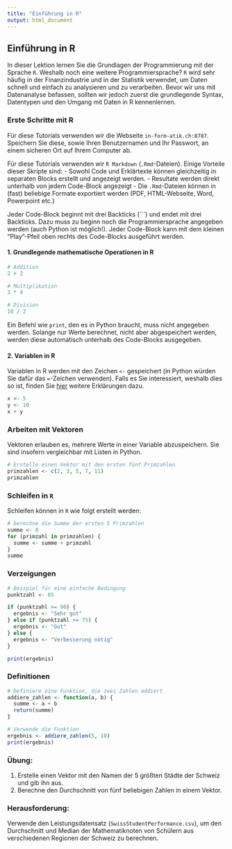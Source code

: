 ```yaml
---
title: "Einführung in R"
output: html_document
---
```


## Einführung in R

In dieser Lektion lernen Sie die Grundlagen der Programmierung mit der Sprache `R`. Weshalb noch eine weitere Programmiersprache? `R` wird sehr häufig in der Finanzindustrie und in der Statistik verwendet, um Daten schnell und einfach zu analysieren und zu verarbeiten. Bevor wir uns mit Datenanalyse befassen, sollten wir jedoch zuerst die  grundlegende Syntax, Datentypen und den Umgang mit Daten in R kennenlernen.

### Erste Schritte mit R

Für diese Tutorials verwenden wir die Webseite `in-form-atik.ch:8787`. Speichern Sie diese, sowie Ihren Benutzernamen und Ihr Passwort, an einem sicheren Ort auf Ihrem Computer ab.

Für diese Tutorials verwenden wir `R Markdown` (`.Rmd`-Dateien). Einige Vorteile dieser Skripte sind:
- Sowohl Code und Erklärtexte können gleichzeitig in separaten Blocks erstellt und angezeigt werden.
- Resultate werden direkt unterhalb von jedem Code-Block angezeigt
- Die `.Rmd`-Dateien können in (fast) beliebige Formate exportiert werden (PDF, HTML-Webseite, Word, Powerpoint etc.)

Jeder Code-Block beginnt mit drei Backticks (```) und endet mit drei Backticks. Dazu muss zu beginn noch die Programmiersprache angegeben werden (auch Python ist möglich!). Jeder Code-Block kann mit dem kleinen "Play"-Pfeil oben rechts des Code-Blocks ausgeführt werden.

#### 1. Grundlegende mathematische Operationen in R
```r
# Addition
2 + 2

# Multiplikation
3 * 4

# Division
10 / 2
```

Ein Befehl wie `print`, den es in Python braucht, muss nicht angegeben werden. Solange nur Werte berechnet, nicht aber abgespeichert werden, werden diese automatisch unterhalb des Code-Blocks ausgegeben.

#### 2. Variablen in R

Variablen in R werden mit den Zeichen `<-` gespeichert (in Python würden Sie dafür das `=`-Zeichen verwenden). Falls es Sie interessiert, weshalb dies so ist, finden Sie [hier](https://graebnerc.github.io/RforSocioEcon/basics.html#es:befehle) weitere Erklärungen dazu.

```r
x <- 5
y <- 10
x + y
```

### Arbeiten mit Vektoren

Vektoren erlauben es, mehrere Werte in einer Variable abzuspeichern. Sie sind insofern vergleichbar mit Listen in Python.

```r
# Erstelle einen Vektor mit den ersten fünf Primzahlen
primzahlen <- c(2, 3, 5, 7, 11)
primzahlen
```


### Schleifen in `R`
Schleifen können in `R` wie folgt erstellt werden:

```r
# berechne die Summe der ersten 5 Primzahlen
summe <- 0
for (primzahl in primzahlen) {
  summe <- summe + primzahl
}
summe
```

### Verzeigungen

```r
# Beispiel für eine einfache Bedingung
punktzahl <- 85

if (punktzahl >= 90) {
  ergebnis <- "Sehr gut"
} else if (punktzahl >= 75) {
  ergebnis <- "Gut"
} else {
  ergebnis <- "Verbesserung nötig"
}

print(ergebnis)
```

### Definitionen

```r
# Definiere eine Funktion, die zwei Zahlen addiert
addiere_zahlen <- function(a, b) {
  summe <- a + b
  return(summe)
}

# Verwende die Funktion
ergebnis <- addiere_zahlen(5, 10)
print(ergebnis)
```


### Übung:
1. Erstelle einen Vektor mit den Namen der 5 größten Städte der Schweiz und gib ihn aus.
2. Berechne den Durchschnitt von fünf beliebigen Zahlen in einem Vektor. 

### Herausforderung:
Verwende den Leistungsdatensatz (`SwissStudentPerformance.csv`), um den Durchschnitt und Median der Mathematiknoten von Schülern aus verschiedenen Regionen der Schweiz zu berechnen.

